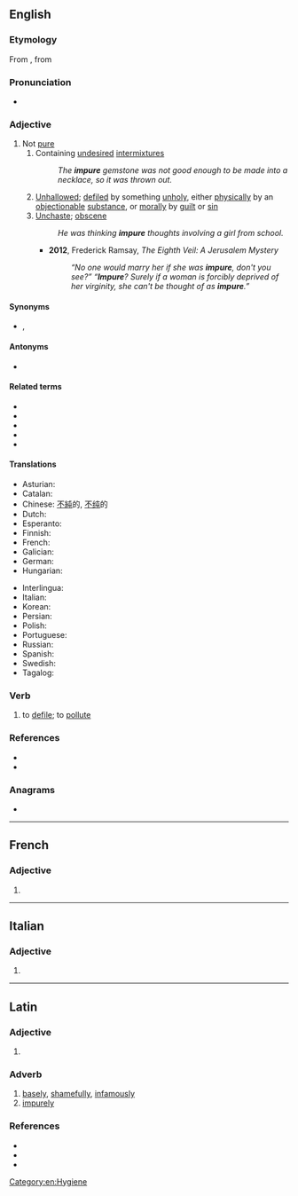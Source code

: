 ==English==

===Etymology===
From {{etyl|frm|en}} {{m|frm|impur}}, from {{etyl|la|en}} {{m|la|impurus}}

===Pronunciation===
* {{rhymes|ʊə(r)|lang=en}}

===Adjective===
{{en-adj}}

# Not [[pure]]
## Containing [[undesired]] [[intermixture]]s
##: ''The '''impure''' gemstone was not good enough to be made into a necklace, so it was thrown out.''
## [[unhallowed|Unhallowed]]; [[defile]]d by something [[unholy]], either [[physical]]ly by an [[objectionable]] [[substance]], or [[moral]]ly by [[guilt]] or [[sin]] 
## [[unchaste|Unchaste]]; [[obscene]] {{gloss|not according to or not abiding by some system of [[sexual]] [[morality]]}}
##: ''He was thinking '''impure''' thoughts involving a girl from school.''
##* '''2012''', Frederick Ramsay, ''The Eighth Veil: A Jerusalem Mystery''
##*: ''“No one would marry her if she was '''impure''', don't you see?” “'''Impure'''? Surely if a woman is forcibly deprived of her virginity, she can't be thought of as '''impure'''.”''

====Synonyms====
* {{l|en|imperfect}}, {{l|en|tainted}}

====Antonyms====
* {{l|en|pure}}

====Related terms====
* {{l|en|impuration}}
* {{l|en|impurely}}
* {{l|en|impureness}}
* {{l|en|impurify}}
* {{l|en|impurity}}

====Translations====
{{trans-top|impure}}
* Asturian: {{t|ast|impuru}}
* Catalan: {{t+|ca|impur}}
* Chinese: [[不純]]的, [[不纯]]的
* Dutch: {{t+|nl|onzuiver}}
* Esperanto: {{t|eo|malpura}}
* Finnish: {{t+|fi|epäpuhdas}}
* French: {{t+|fr|impur|m}}
* Galician: {{t|gl|impuro}}
* German: {{t|de|unrein}}
* Hungarian: {{t+|hu|szennyezett}}
{{trans-mid}}
* Interlingua: {{t|ia|impur}}
* Italian: {{t+|it|impuro|m}}
* Korean: {{t|ko|불결한}}
* Persian: {{t|fa|ناپاز|tr=nâpâz|sc=fa-Arab}}
* Polish: {{t+|pl|nieczysty}}
* Portuguese: {{t+|pt|impuro}}
* Russian: {{t+|ru|нечи́стый}}
* Spanish: {{t+|es|impuro|m}}
* Swedish: {{t+|sv|oren}}
* Tagalog: {{t|tl|ditagnas}}
{{trans-bottom}}

===Verb===
{{en-verb|impur}}

# {{lb|en|transitive|obsolete}} to [[defile]]; to [[pollute]]

===References===
* {{R:Century 1911}}
* {{R:Webster 1913}}

===Anagrams===
* {{anagrams|en|rumpie|umpire}}

[[Category:en:Hygiene]]

----

==French==

===Adjective===
{{head|fr|adjective form}}

# {{feminine singular of|impur|lang=fr}}

----

==Italian==

===Adjective===
{{head|it|adjective form|g=f-p}}

# {{feminine plural of|impuro|lang=it}}

----

==Latin==

===Adjective===
{{la-adj-form|impūre}}

# {{inflection of|impūrus||voc|m|s|lang=la}}

===Adverb===
{{la-adv|impūrē}}

# [[basely]], [[shamefully]], [[infamously]]
# [[impurely]]

===References===
* {{R:L&S}}
* {{R:Elementary Lewis}}
* {{R:Gaffiot}}